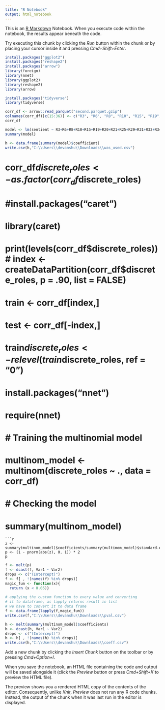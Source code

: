```yaml
---
title: "R Notebook"
output: html_notebook
---
```


This is an [R Markdown](http://rmarkdown.rstudio.com) Notebook. When you execute code within the notebook, the results appear beneath the code. 

Try executing this chunk by clicking the *Run* button within the chunk or by placing your cursor inside it and pressing *Cmd+Shift+Enter*. 

```r
install.packages("ggplot2")
install.packages("reshape2")
install.packages("arrow")
library(foreign)
library(nnet)
library(ggplot2)
library(reshape2)
library(arrow)
```
```r
install.packages("tidyverse")
library(tidyverse)
```
```r
corr_df <- arrow::read_parquet("second.parquet.gzip")
colnames(corr_df)[c(15:36)] <- c("R3", "R6", "R8", "R10", "R15", "R19", "R20", "R21", "R25", "R29", "R31", "R32", "R34", "R35", "R36", "R38", "R40", "R42", "R43", "R44", "R47", "R48")
corr_df
```
```r
model <- lm(sentient ~ R3+R6+R8+R10+R15+R19+R20+R21+R25+R29+R31+R32+R34+R35+R36+R38+R40+R42+R43+R44+R47+R48, data = corr_df)
summary(model)
```
```r
h <- data.frame(summary(model)$coefficient)
write.csv(h,"C:\\Users\\devanshu\\Downloads\\was_used.csv")
```
# corr_df$discrete_roles <- as.factor(corr_df$discrete_roles)
# #install.packages("caret")
# library(caret)
# print(levels(corr_df$discrete_roles))
# index <- createDataPartition(corr_df$discrete_roles, p = .90, list = FALSE)
# train <- corr_df[index,]
# test <- corr_df[-index,]
# train$discrete_roles <- relevel(train$discrete_roles, ref = "0")
# install.packages("nnet")
# require(nnet)
# # Training the multinomial model
# multinom_model <- multinom(discrete_roles ~ ., data = corr_df)
# # Checking the model
# summary(multinom_model)
```
```r
z <- summary(multinom_model)$coefficients/summary(multinom_model)$standard.errors
p <- (1 - pnorm(abs(z), 0, 1)) * 2
p
```
```r
f <- melt(p)
f <- dcast(f, Var1 ~ Var2)
drops <- c("(Intercept)")
f <- f[ , !(names(f) %in% drops)]
magic_fun <- function(x){
  return (x < 0.05)}
  
# applying the custom function to every value and converting 
# it to dataframe, as lapply returns result in list 
# we have to convert it to data frame
f <- data.frame(lapply(f,magic_fun))
write.csv(f,"C:\\Users\\devanshu\\Downloads\\pval.csv")
```
```r
h <- melt(summary(multinom_model)$coefficients)
h <- dcast(h, Var1 ~ Var2)
drops <- c("(Intercept)")
h <- h[ , !(names(h) %in% drops)]
write.csv(h,"C:\\Users\\devanshu\\Downloads\\coeff.csv")
```

Add a new chunk by clicking the *Insert Chunk* button on the toolbar or by pressing *Cmd+Option+I*.

When you save the notebook, an HTML file containing the code and output will be saved alongside it (click the *Preview* button or press *Cmd+Shift+K* to preview the HTML file). 

The preview shows you a rendered HTML copy of the contents of the editor. Consequently, unlike *Knit*, *Preview* does not run any R code chunks. Instead, the output of the chunk when it was last run in the editor is displayed.

